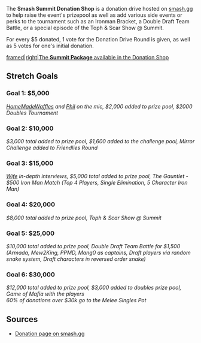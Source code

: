{{DISPLAYTITLE: Smash Summit: ''Donation Shop''}}{{Smash Summit Tabs|This=3}}
The '''Smash Summit Donation Shop''' is a donation drive hosted on [[smash.gg]] to help raise the event's prizepool as well as add various side events or perks to the tournament such as an Ironman Bracket, a Double Draft Team Battle, or a special episode of the Toph & Scar Show @ Summit.

For every $5 donated, 1 vote for the Donation Drive Round is given, as well as 5 votes for one's initial donation.

[[File:Smash_Summit_Bundle.png|framed|right|[https://smash.gg/tournament/smash-summit/donate The '''Summit Package''' available in the Donation Shop]]]


==Stretch Goals==

===Goal 1: $5,000===
''[[HomeMadeWaffles]] and [[Phil]] on the mic, $2,000 added to prize pool, $2000 Doubles Tournament''

===Goal 2: $10,000===
''$3,000 total added to prize pool, $1,600 added to the challenge pool, Mirror Challenge added to Friendlies Round''

===Goal 3: $15,000===
''[[Wife]] in-depth interviews, $5,000 total added to prize pool, The Gauntlet - $500 Iron Man Match (Top 4 Players, Single Elimination, 5 Character Iron Man)''

===Goal 4: $20,000===
''$8,000 total added to prize pool, Toph & Scar Show @ Summit''

===Goal 5: $25,000===
''$10,000 total added to prize pool, Double Draft Team Battle for $1,500 (Armada, Mew2King, PPMD, Mang0 as captains, Draft players via random snake system, Draft characters in reversed order snake)''

===Goal 6: $30,000===
''$12,000 total added to prize pool, $3,000 added to doubles prize pool, Game of Mafia with the players<br />60% of donations over $30k go to the Melee Singles Pot''

==Sources==
*[https://smash.gg/tournament/smash-summit/donate Donation page on smash.gg]
